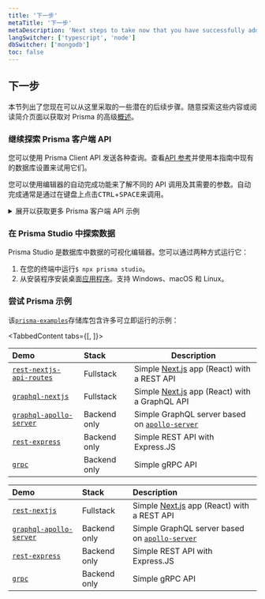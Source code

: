 ```yaml
---
title: '下一步'
metaTitle: '下一步'
metaDescription: 'Next steps to take now that you have successfully added Prisma to your project'
langSwitcher: ['typescript', 'node']
dbSwitcher: ['mongodb']
toc: false
---
```


## 下一步

本节列出了您现在可以从这里采取的一些潜在的后续步骤。随意探索这些内容或阅读简介页面以获取对 Prisma 的高级[概述](../../../../concepts/overview/what-is-prisma)。

### 继续探索 Prisma 客户端 API

您可以使用 Prisma Client API 发送各种查询。查看[API 参考](../../../../concepts/components/prisma-client)并使用本指南中现有的数据库设置来试用它们。

<Tip>

您可以使用编辑器的自动完成功能来了解不同的 API 调用及其需要的参数。自动完成通常是通过在键盘上点击<kbd>CTRL</kbd>+<kbd>SPACE</kbd>来调用。

</Tip>

<details><summary>展开以获取更多 Prisma 客户端 API 示例</summary>

对于您可以使用 Prisma Client 发送的更多查询，以下是一些建议：

**过滤所有`Post`包含的记录`"hello"`**

```js
const filteredPosts = await prisma.post.findMany({
  where: {
    OR: [{ title: { contains: 'hello' } }, { body: { contains: 'hello' } }],
  },
})
```

**创建新`Post`记录并将其连接到现有`User`记录**

```js
const post = await prisma.post.create({
  data: {
    title: 'Join us for Prisma Day 2020',
    slug: 'prisma-day-2020',
    body: 'A conference on modern application development and databases.',
    user: {
      connect: { email: 'hello@prisma.com' },
    },
  },
})
```

**使用fluent relations API通过遍历关系来检索`Post`的`User`记录**

```js
const user = await prisma.comment
  .findUnique({
    where: { id: '60ff4e9500acc65700ebf470' },
  })
  .post()
  .user()
```

**删除一条`User`记录**

```js
const deletedUser = await prisma.user.delete({
  where: { email: 'sarah@prisma.io' },
})
```

</details>

### 在 Prisma Studio 中探索数据

Prisma Studio 是数据库中数据的可视化编辑器。您可以通过两种方式运行它：

1. 在您的终端中运行`$ npx prisma studio`。
2. 从安装程序安装桌面[应用程序](https://github.com/prisma/studio/releases)。支持 Windows、macOS 和 Linux。

### 尝试 Prisma 示例

该[`prisma-examples`](https://github.com/prisma/prisma-examples/)存储库包含许多可立即运行的示例：

<TabbedContent tabs={[<FileWithIcon text="TypeScript" icon="code"/>, <FileWithIcon text="JavaScript (Node.js)" icon="code"/>]}>

<tab>

| Demo                                                                                                                | Stack        | Description                                                                                         |
| :------------------------------------------------------------------------------------------------------------------ | :----------- | --------------------------------------------------------------------------------------------------- |
| [`rest-nextjs-api-routes`](https://github.com/prisma/prisma-examples/tree/latest/typescript/rest-nextjs-api-routes) | Fullstack    | Simple [Next.js](https://nextjs.org/) app (React) with a REST API                                   |
| [`graphql-nextjs`](https://github.com/prisma/prisma-examples/tree/latest/typescript/graphql-nextjs)                 | Fullstack    | Simple [Next.js](https://nextjs.org/) app (React) with a GraphQL API                                |
| [`graphql-apollo-server`](https://github.com/prisma/prisma-examples/tree/latest/typescript/graphql-apollo-server)   | Backend only | Simple GraphQL server based on [`apollo-server`](https://www.apollographql.com/docs/apollo-server/) |
| [`rest-express`](https://github.com/prisma/prisma-examples/tree/latest/typescript/rest-express)                     | Backend only | Simple REST API with Express.JS                                                                     |
| [`grpc`](https://github.com/prisma/prisma-examples/tree/latest/typescript/grpc)                                     | Backend only | Simple gRPC API                                                                                     |

</tab>

<tab>

| Demo                                                                                                              | Stack        | Description                                                                                         |
| :---------------------------------------------------------------------------------------------------------------- | :----------- | :-------------------------------------------------------------------------------------------------- |
| [`rest-nextjs`](https://github.com/prisma/prisma-examples/tree/latest/javascript/rest-nextjs)                     | Fullstack    | Simple [Next.js](https://nextjs.org/) app (React) with a REST API                                   |
| [`graphql-apollo-server`](https://github.com/prisma/prisma-examples/tree/latest/javascript/graphql-apollo-server) | Backend only | Simple GraphQL server based on [`apollo-server`](https://www.apollographql.com/docs/apollo-server/) |
| [`rest-express`](https://github.com/prisma/prisma-examples/tree/latest/javascript/rest-express)                   | Backend only | Simple REST API with Express.JS                                                                     |
| [`grpc`](https://github.com/prisma/prisma-examples/tree/latest/javascript/grpc)                                   | Backend only | Simple gRPC API                                                                                     |

</tab>

</TabbedContent>

